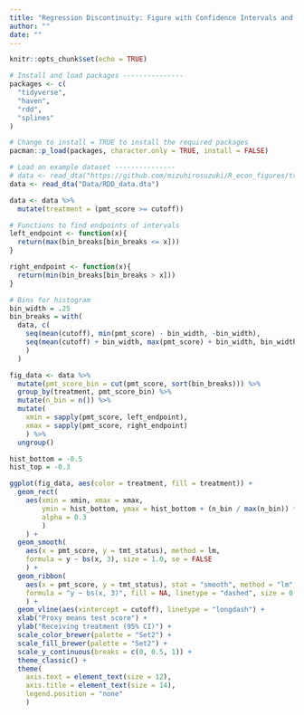```yaml
---
title: "Regression Discontinuity: Figure with Confidence Intervals and Histograms"
author: ""
date: ""
---
```


```r
knitr::opts_chunk$set(echo = TRUE)
```

```r
# Install and load packages ---------------
packages <- c(
  "tidyverse",
  "haven",
  "rdd",
  "splines"
)

# Change to install = TRUE to install the required packages
pacman::p_load(packages, character.only = TRUE, install = FALSE)

# Load an example dataset ---------------
# data <- read_dta("https://github.com/mizuhirosuzuki/R_econ_figures/tree/master/Library/Data/RDD_data.dta")
data <- read_dta("Data/RDD_data.dta")

data <- data %>%
  mutate(treatment = (pmt_score >= cutoff))

# Functions to find endpoints of intervals
left_endpoint <- function(x){
  return(max(bin_breaks[bin_breaks <= x]))
}

right_endpoint <- function(x){
  return(min(bin_breaks[bin_breaks > x]))
}

# Bins for histogram
bin_width = .25
bin_breaks = with(
  data, c(
    seq(mean(cutoff), min(pmt_score) - bin_width, -bin_width), 
    seq(mean(cutoff) + bin_width, max(pmt_score) + bin_width, bin_width)
    )
  )

fig_data <- data %>%
  mutate(pmt_score_bin = cut(pmt_score, sort(bin_breaks))) %>%
  group_by(treatment, pmt_score_bin) %>%
  mutate(n_bin = n()) %>%
  mutate(
    xmin = sapply(pmt_score, left_endpoint),
    xmax = sapply(pmt_score, right_endpoint)
    ) %>%
  ungroup()

hist_bottom = -0.5
hist_top = -0.3

ggplot(fig_data, aes(color = treatment, fill = treatment)) +
  geom_rect(
    aes(xmin = xmin, xmax = xmax,
        ymin = hist_bottom, ymax = hist_bottom + (n_bin / max(n_bin)) * (hist_top - hist_bottom),
        alpha = 0.3
        )
    ) +
  geom_smooth(
    aes(x = pmt_score, y = tmt_status), method = lm, 
    formula = y ~ bs(x, 3), size = 1.0, se = FALSE
    ) +
  geom_ribbon(
    aes(x = pmt_score, y = tmt_status), stat = "smooth", method = "lm", 
    formula = "y ~ bs(x, 3)", fill = NA, linetype = "dashed", size = 0.3
    ) +
  geom_vline(aes(xintercept = cutoff), linetype = "longdash") +
  xlab("Proxy means test score") +
  ylab("Receiving treatment (95% CI)") +
  scale_color_brewer(palette = "Set2") +
  scale_fill_brewer(palette = "Set2") +
  scale_y_continuous(breaks = c(0, 0.5, 1)) +
  theme_classic() +
  theme(
    axis.text = element_text(size = 12),
    axis.title = element_text(size = 14),
    legend.position = "none"
    )

```


